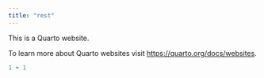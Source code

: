 ```yaml
---
title: "rest"
---
```


This is a Quarto website.

To learn more about Quarto websites visit <https://quarto.org/docs/websites>.

```r
1 + 1
```
